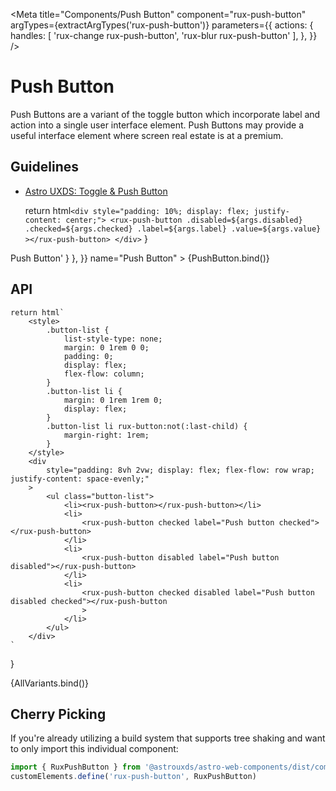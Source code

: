 
<Meta
    title="Components/Push Button"
    component="rux-push-button"
    argTypes={extractArgTypes('rux-push-button')}
    parameters={{
        actions: {
            handles: [
            'rux-change rux-push-button',
            'rux-blur rux-push-button'
            ],
        },
    }}
/>

# Push Button

Push Buttons are a variant of the toggle button which incorporate label and action into a single user interface element. Push Buttons may provide a useful interface element where screen real estate is at a premium.

## Guidelines

- [Astro UXDS: Toggle & Push Button](http://www.astrouxds.com/ui-components/toggle)

    return html`
        <div style="padding: 10%; display: flex; justify-content: center;">
            <rux-push-button
                .disabled=${args.disabled}
                .checked=${args.checked}
                .label=${args.label}
                .value=${args.value}
            ></rux-push-button>
        </div>
    `
}

<Canvas>
    <Story
        parameters={{
            docs: { source: { code: '<rux-push-button>Push Button</rux-push-button>' } },
        }}
        name="Push Button"
    >
        {PushButton.bind()}
    </Story>
</Canvas>

## API

<ArgsTable of="rux-push-button" />

    return html`
        <style>
            .button-list {
                list-style-type: none;
                margin: 0 1rem 0 0;
                padding: 0;
                display: flex;
                flex-flow: column;
            }
            .button-list li {
                margin: 0 1rem 1rem 0;
                display: flex;
            }
            .button-list li rux-button:not(:last-child) {
                margin-right: 1rem;
            }
        </style>
        <div
            style="padding: 8vh 2vw; display: flex; flex-flow: row wrap; justify-content: space-evenly;"
        >
            <ul class="button-list">
                <li><rux-push-button></rux-push-button></li>
                <li>
                    <rux-push-button checked label="Push button checked"></rux-push-button>
                </li>
                <li>
                    <rux-push-button disabled label="Push button disabled"></rux-push-button>
                </li>
                <li>
                    <rux-push-button checked disabled label="Push button disabled checked"></rux-push-button
                    >
                </li>
            </ul>
        </div>
    `
}

<Canvas>
    <Story name="All Variants">
        {AllVariants.bind()}
    </Story>
</Canvas>

## Cherry Picking

If you're already utilizing a build system that supports tree shaking and want to only import this individual component:

```js
import { RuxPushButton } from '@astrouxds/astro-web-components/dist/components/rux-push-button'
customElements.define('rux-push-button', RuxPushButton)
```



